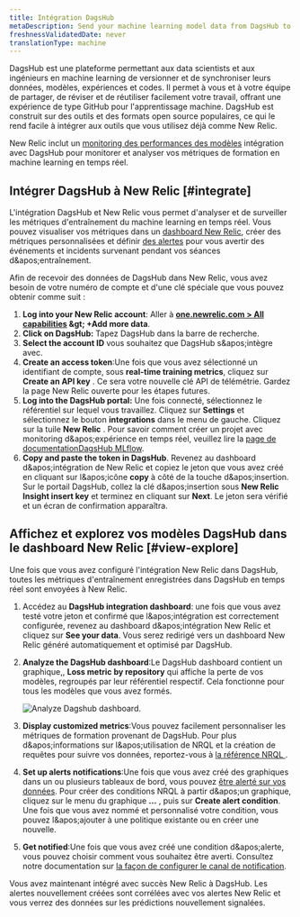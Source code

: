 ```yaml
---
title: Intégration DagsHub
metaDescription: Send your machine learning model data from DagsHub to New Relic to understand your model's performance.
freshnessValidatedDate: never
translationType: machine
---
```


DagsHub est une plateforme permettant aux data scientists et aux ingénieurs en machine learning de versionner et de synchroniser leurs données, modèles, expériences et codes. Il permet à vous et à votre équipe de partager, de réviser et de réutiliser facilement votre travail, offrant une expérience de type GitHub pour l&apos;apprentissage machine. DagsHub est construit sur des outils et des formats open source populaires, ce qui le rend facile à intégrer aux outils que vous utilisez déjà comme New Relic.

New Relic inclut un [monitoring des performances des modèles](/docs/alerts-applied-intelligence/mlops/get-started/intro-mlops/) intégration avec DagsHub pour monitorer et analyser vos métriques de formation en machine learning en temps réel.

## Intégrer DagsHub à New Relic [#integrate]

L&apos;intégration DagsHub et New Relic vous permet d&apos;analyser et de surveiller les métriques d&apos;entraînement du machine learning en temps réel. Vous pouvez visualiser vos métriques dans un [dashboard New Relic](/docs/query-your-data/explore-query-data/dashboards/introduction-dashboards/), créer des métriques personnalisées et définir [des alertes](/docs/alerts-applied-intelligence/new-relic-alerts/learn-alerts/introduction-alerts/) pour vous avertir des événements et incidents survenant pendant vos séances d&amp;apos;entraînement.

Afin de recevoir des données de DagsHub dans New Relic, vous avez besoin de votre numéro de compte et d&apos;une clé spéciale que vous pouvez obtenir comme suit :

1. <DNT>**Log into your New Relic account**</DNT>: Aller à <DNT>**[one.newrelic.com &gt; All capabilities](https://one.newrelic.com/all-capabilities) &amp;gt; +Add more data**</DNT>.
2. <DNT>**Click on DagsHub:**</DNT> Tapez DagsHub dans la barre de recherche.
3. <DNT>**Select the account ID**</DNT> vous souhaitez que DagsHub s&amp;apos;intègre avec.
4. <DNT>**Create an access token**</DNT>:Une fois que vous avez sélectionné un identifiant de compte, sous <DNT>**real-time training metrics**</DNT>, cliquez sur <DNT>**Create an API key**</DNT> . Ce sera votre nouvelle clé API de télémétrie. Gardez la page New Relic ouverte pour les étapes futures.
5. <DNT>**Log into the DagsHub portal:**</DNT> Une fois connecté, sélectionnez le référentiel sur lequel vous travaillez. Cliquez sur <DNT>**Settings**</DNT> et sélectionnez le bouton <DNT>**integrations**</DNT> dans le menu de gauche. Cliquez sur la tuile <DNT>**New Relic**</DNT> . Pour savoir comment créer un projet avec monitoring d&amp;apos;expérience en temps réel, veuillez lire la [page de documentationDagsHub MLflow](https://dagshub.com/docs/integration_guide/mlflow_tracking/).
6. <DNT>**Copy and paste the token in DagsHub**</DNT>. Revenez au dashboard d&amp;apos;intégration de New Relic et copiez le jeton que vous avez créé en cliquant sur l&amp;apos;icône <DNT>**copy**</DNT> à côté de la touche d&amp;apos;insertion. Sur le portail DagsHub, collez la clé d&amp;apos;insertion sous <DNT>**New Relic Insight insert key**</DNT> et terminez en cliquant sur <DNT>**Next**</DNT>. Le jeton sera vérifié et un écran de confirmation apparaîtra.

<InstallFeedback />

## Affichez et explorez vos modèles DagsHub dans le dashboard New Relic [#view-explore]

Une fois que vous avez configuré l&apos;intégration New Relic dans DagsHub, toutes les métriques d&apos;entraînement enregistrées dans DagsHub en temps réel sont envoyées à New Relic.

1. Accédez au <DNT>**DagsHub integration dashboard**</DNT>: une fois que vous avez testé votre jeton et confirmé que l&amp;apos;intégration est correctement configurée, revenez au dashboard d&amp;apos;intégration New Relic et cliquez sur <DNT>**See your data**</DNT>. Vous serez redirigé vers un dashboard New Relic généré automatiquement et optimisé par DagsHub.

2. <DNT>**Analyze the DagsHub dashboard**</DNT>:Le DagsHub dashboard contient un graphique,, <DNT>**Loss metric by repository**</DNT> qui affiche la perte de vos modèles, regroupés par leur référentiel respectif. Cela fonctionne pour tous les modèles que vous avez formés.

   <img title="Analyze Dagshub dashboard" alt="Analyze Dagshub dashboard." src="/images/model-performance-monitoring_screenshot-crop_dasgshub-dashboard.webp" />

3. <DNT>**Display customized metrics**</DNT>:Vous pouvez facilement personnaliser les métriques de formation provenant de DagsHub. Pour plus d&amp;apos;informations sur l&amp;apos;utilisation de NRQL et la création de requêtes pour suivre vos données, reportez-vous à [la référence NRQL ](/docs/query-your-data/nrql-new-relic-query-language/get-started/nrql-syntax-clauses-functions/).

4. <DNT>**Set up alerts notifications**</DNT>:Une fois que vous avez créé des graphiques dans un ou plusieurs tableaux de bord, vous pouvez [être alerté sur vos données](/docs/alerts-applied-intelligence/new-relic-alerts/alert-policies/create-edit-or-find-alert-policy/). Pour créer des conditions NRQL <InlinePopover type="alerts" />à partir d&amp;apos;un graphique, cliquez sur le menu du graphique <DNT>**...**</DNT> , puis sur <DNT>**Create alert condition**</DNT>. Une fois que vous avez nommé et personnalisé votre condition, vous pouvez l&amp;apos;ajouter à une politique existante ou en créer une nouvelle.

5. <DNT>**Get notified**</DNT>:Une fois que vous avez créé une condition d&amp;apos;alerte, vous pouvez choisir comment vous souhaitez être averti. Consultez notre documentation sur [la façon de configurer le canal de notification](/docs/alerts-applied-intelligence/new-relic-alerts/alert-notifications/notification-channels-control-where-send-alerts/).

Vous avez maintenant intégré avec succès New Relic à DagsHub. Les alertes nouvellement créées sont corrélées avec vos alertes New Relic et vous verrez des données sur les prédictions nouvellement signalées.